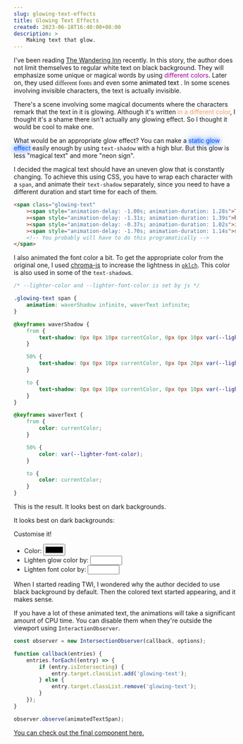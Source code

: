 ```yaml
---
slug: glowing-text-effects
title: Glowing Text Effects
created: 2023-06-18T16:40:00+08:00
description: >
    Making text that glow. 
---
```


<script lang="ts">
	resultFontLightness = 0.1; let resultLightness = 0.2;
</script>

<style>
	.static-glow {
		color: rgb(0, 89, 255);
		text-shadow: 0 0 10px currentColor, 0 0 20px currentColor;
	}

	@media (prefers-color-scheme: dark) {
		.static-glow {
			color: rgb(0, 255, 255);
		}
	}

	.moving-text {
		--moving-color: black;
		animation: moving-text 1s infinite;
		color: transparent;
	}

	@media (prefers-color-scheme: dark) {
		.moving-text {
			--moving-color: white;
		}
	}

	@keyframes moving-text {
		from {
			text-shadow: 0 -4px 0 var(--moving-color);
		}

		50% {
			text-shadow: 0 4px 0 var(--moving-color);
		}

		to {
			text-shadow: 0 -4px 0 var(--moving-color);
		}
	}
</style>

I've been reading [The Wandering Inn](https://wanderinginn.com/) recently.
In this story, the author does not limit themselves to regular white text on black background.
They will emphasize some unique or magical words by using <span style="color: #990099">different colors</span>.
Later on, they used <span style="font-family: serif; font-size: 1.05em">different fonts</span>
and even some <span class="moving-text">animated text</span>
. <span class="text-slate-50 dark:text-slate-800">In some scenes involving invisible characters,
the text is actually invisible.</span>

There's a scene involving some magical documents where the characters remark that the text in it is glowing.
Although it's written <span style="color:#f29b68">in a different color</span>,
I thought it's a shame there isn't actually any glowing effect. So I thought it would be cool to make one.

What would be an appropriate glow effect? You can make
a <span class="static-glow">static glow effect</span>
easily enough by using `text-shadow` with a high blur.
But this glow is less "magical text" and more "neon sign".

I decided the magical text should have an uneven glow that is constantly changing. To achieve this using CSS, you have to wrap each character with a `span`,
and animate their `text-shadow` separately, since you need to have a different duration and start time for each of them.

```html
<span class="glowing-text"
	><span style="animation-delay: -1.00s; animation-duration: 1.28s">T</span
	><span style="animation-delay: -1.31s; animation-duration: 1.39s">h</span
	><span style="animation-delay: -0.37s; animation-duration: 1.02s">i</span
	><span style="animation-delay: -1.70s; animation-duration: 1.14s">s</span>
	<!-- You probably will have to do this programatically -->
</span>
```

I also animated the font color a bit. To get the appropriate color from the original one, I used [chroma-js](https://github.com/gka/chroma.js) to increase the lightness
in [`oklch`](https://developer.mozilla.org/en-US/docs/Web/CSS/color_value/oklch). This color is also used in some of the `text-shadow`s.

```css
/* --lighter-color and --lighter-font-color is set by js */

.glowing-text span {
	animation: waverShadow infinite, waverText infinite;
}

@keyframes waverShadow {
	from {
		text-shadow: 0px 0px 10px currentColor, 0px 0px 10px var(--lighter-color);
	}

	50% {
		text-shadow: 0px 0px 10px currentColor, 0px 0px 20px var(--lighter-color);
	}

	to {
		text-shadow: 0px 0px 10px currentColor, 0px 0px 10px var(--lighter-color);
	}
}

@keyframes waverText {
	from {
		color: currentColor;
	}

	50% {
		color: var(--lighter-font-color);
	}

	to {
		color: currentColor;
	}
}
```

This is the result. <span class="hidden dark:inline">It looks best on dark backgrounds.</span>

<GlowingText
	color={resultColor}
	lightnessOffset={resultLightness}
	fontLightnessOffset={resultFontLightness}
	text="This text is glowing magically"
/>

<p class="dark:hidden"> It looks best on dark backgrounds: </p>

<div class="bg-slate-800 p-4 dark:hidden">
	<GlowingText
		color={resultColor}
		lightnessOffset={resultLightness}
		fontLightnessOffset={resultFontLightness}
		text="This text is glowing magically"
	/>
</div>

Customise it!

- Color:
  <input type="color" bind:value={resultColor} class="w-8 ml-2 my-0 h-8 align-middle" />
- Lighten glow color by:
  <input
  	type="number"
  	step="0.01"
  	bind:value={resultLightness}
  	min="0"
  	max="0.5"
  	class="w-16 ml-2 my-0 dark:bg-slate-600"
  />
- Lighten font color by:
  <input
  	type="number"
  	step="0.01"
  	bind:value={resultFontLightness}
  	min="0"
  	max="0.5"
  	class="w-16 ml-2 my-0 dark:bg-slate-600"
  />

When I started reading TWI, I wondered why the author decided to use black background by default. Then
the colored text started appearing, and it makes sense.

If you have a lot of these animated text, the animations will take a significant amount of CPU time.
You can disable them when they're outside the viewport using `InteractionObserver`.

```ts
const observer = new IntersectionObserver(callback, options);

function callback(entries) {
	entries.forEach((entry) => {
		if (entry.isIntersecting) {
			entry.target.classList.add('glowing-text');
		} else {
			entry.target.classList.remove('glowing-text');
		}
	});
}

observer.observe(animatedTextSpan);
```

[You can check out the final component here.](https://github.com/ishamf/site/blob/main/src/lib/posts/2023-06-18-glowing-text-effects/GlowingText.svelte)

